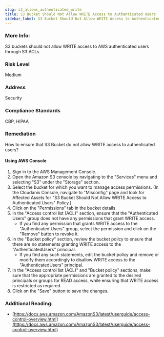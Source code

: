 ```yaml
---
slug: s3_allows_authenticated_write
title: S3 Bucket Should Not Allow WRITE Access to Authenticated Users
sidebar_label: S3 Bucket Should Not Allow WRITE Access to Authenticated Users
---
```


### More Info:

S3 buckets should not allow WRITE access to AWS authenticated users through S3 ACLs.

### Risk Level

Medium

### Address

Security

### Compliance Standards

CBP, HIPAA

### Remediation

How to ensure that S3 Bucket do not allow WRITE access to authenticated users?

#### Using AWS Console

1. Sign in to the AWS Management Console.
2. Open the Amazon S3 console by navigating to the "Services" menu and selecting "S3" under the "Storage" section.
3. Select the bucket for which you want to manage access permissions.
    (In the Cloudanix Console, navigate to "Misconfig" page and look for Affected Assets for "S3 Bucket Should Not Allow WRITE Access to Authenticated Users" Policy.)
4. Click on the "Permissions" tab in the bucket details.
5. In the "Access control list (ACL)" section, ensure that the "Authenticated Users" group does not have any permissions that grant WRITE access. 
   - If you find any permission that grants WRITE access to the "Authenticated Users" group, select the permission and click on the "Remove" button to revoke it.
6. In the "Bucket policy" section, review the bucket policy to ensure that there are no statements granting WRITE access to the "AuthenticatedUsers" principal.
   - If you find any such statements, edit the bucket policy and remove or modify them accordingly to disallow WRITE access to the "AuthenticatedUsers" principal.
7. In the "Access control list (ACL)" and "Bucket policy" sections, make sure that the appropriate permissions are granted to the desired principals or groups for READ access, while ensuring that WRITE access is restricted as required.
8. Click on the "Save" button to save the changes.

### Additional Reading:

- [https://docs.aws.amazon.com/AmazonS3/latest/userguide/access-control-overview.html](https://docs.aws.amazon.com/AmazonS3/latest/userguide/access-control-overview.html) 

